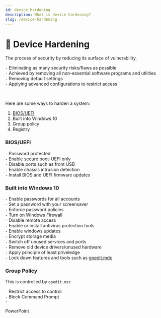 ```yaml
---
id: device hardening
description: What is device hardening?
slug: /device-hardening
---
```


#  💪  Device Hardening


The process of security by reducing its surface of vulnerability.

` - ` Eliminating as many security risks/flaws as possible <br />
` - ` Achieved by removing all non-essential software programs and utilities <br />
` - ` Removing default settings <br />
` - ` Applying advanced configurations to restrict access <br />


<br />

Here are some ways to harden a system: <br />
1. [BIOS/UEFI](/docs/BIOS-UEFI "pageRef")
2. Built into Windows 10
3. Group policy
4. Registry


### BIOS/UEFI
` - ` Password protected <br />
` - ` Enable secure boot-UEFI only <br />
` - ` Disable ports such as front USB <br />
` - ` Enable chassis intrusion detection <br />
` - ` Install BIOS and UEFI firmware updates <br />


### Built into Windows 10

` - ` Enable passwords for all accounts <br />
` - ` Set a password with your screensaver <br />
` - ` Enforce password policies <br />
` - ` Turn on Windows Firewall <br />
` - ` Disable remote access <br />
` - ` Enable or install antivirus protection tools <br />
` - ` Enable windows updates <br />
` - ` Encrypt storage media <br />
` - ` Switch off unused services and ports <br />
` - ` Remove old device drivers/unused hardware <br />
` - ` Apply principle of least priveledge <br />
` - ` Lock down features and tools such as [gpedit.mdc](/docs/device-hardening/#group-policy "pageRef") <br />

### Group Policy
This is controlled by `gpedit.msc` <br />

` - ` Restrict access to control <br />
` - ` Block Command Prompt <br />
` - `  <br />

<ReferenceLink href="http://cdn.nayan.gq/Hardening%20New.pptx">PowerPoint</ReferenceLink>